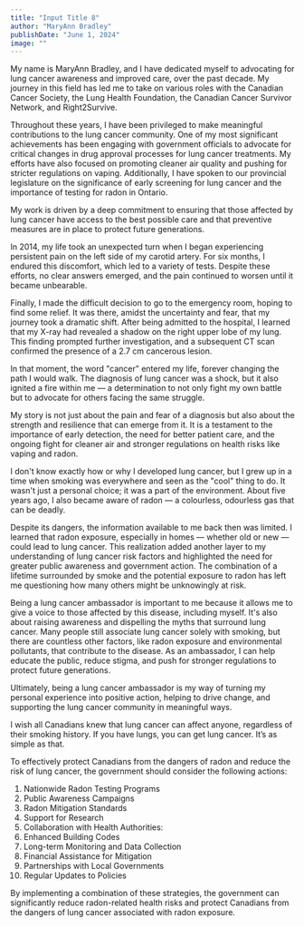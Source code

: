 ```yaml
---
title: "Input Title 8"
author: "MaryAnn Bradley"
publishDate: "June 1, 2024"
image: ""
---
```


My name is MaryAnn Bradley, and I have dedicated myself to advocating for lung cancer awareness and improved care, over the past decade. My journey in this field has led me to take on various roles with the Canadian Cancer Society, the Lung Health Foundation, the Canadian Cancer Survivor Network, and Right2Survive.

Throughout these years, I have been privileged to make meaningful contributions to the lung cancer community. One of my most significant achievements has been engaging with government officials to advocate for critical changes in drug approval processes for lung cancer treatments. My efforts have also focused on promoting cleaner air quality and pushing for stricter regulations on vaping. Additionally, I have spoken to our provincial legislature on the significance of early screening for lung cancer and the importance of testing for radon in Ontario.

My work is driven by a deep commitment to ensuring that those affected by lung cancer have access to the best possible care and that preventive measures are in place to protect future generations.

In 2014, my life took an unexpected turn when I began experiencing persistent pain on the left side of my carotid artery. For six months, I endured this discomfort, which led to a variety of tests. Despite these efforts, no clear answers emerged, and the pain continued to worsen until it became unbearable.

Finally, I made the difficult decision to go to the emergency room, hoping to find some relief. It was there, amidst the uncertainty and fear, that my journey took a dramatic shift. After being admitted to the hospital, I learned that my X-ray had revealed a shadow on the right upper lobe of my lung. This finding prompted further investigation, and a subsequent CT scan confirmed the presence of a 2.7 cm cancerous lesion.

In that moment, the word "cancer" entered my life, forever changing the path I would walk. The diagnosis of lung cancer was a shock, but it also ignited a fire within me — a determination to not only fight my own battle but to advocate for others facing the same struggle.

My story is not just about the pain and fear of a diagnosis but also about the strength and resilience that can emerge from it. It is a testament to the importance of early detection, the need for better patient care, and the ongoing fight for cleaner air and stronger regulations on health risks like vaping and radon.

I don't know exactly how or why I developed lung cancer, but I grew up in a time when smoking was everywhere and seen as the "cool" thing to do. It wasn't just a personal choice; it was a part of the environment. About five years ago, I also became aware of radon — a colourless, odourless gas that can be deadly.

Despite its dangers, the information available to me back then was limited. I learned that radon exposure, especially in homes — whether old or new — could lead to lung cancer. This realization added another layer to my understanding of lung cancer risk factors and highlighted the need for greater public awareness and government action. The combination of a lifetime surrounded by smoke and the potential exposure to radon has left me questioning how many others might be unknowingly at risk.

Being a lung cancer ambassador is important to me because it allows me to give a voice to those affected by this disease, including myself. It's also about raising awareness and dispelling the myths that surround lung cancer. Many people still associate lung cancer solely with smoking, but there are countless other factors, like radon exposure and environmental pollutants, that contribute to the disease. As an ambassador, I can help educate the public, reduce stigma, and push for stronger regulations to protect future generations.

Ultimately, being a lung cancer ambassador is my way of turning my personal experience into positive action, helping to drive change, and supporting the lung cancer community in meaningful ways.

I wish all Canadians knew that lung cancer can affect anyone, regardless of their smoking history. If you have lungs, you can get lung cancer. It’s as simple as that.

To effectively protect Canadians from the dangers of radon and reduce the risk of lung cancer, the government should consider the following actions:

1. Nationwide Radon Testing Programs
2. Public Awareness Campaigns
3. Radon Mitigation Standards
4. Support for Research
5. Collaboration with Health Authorities:
6. Enhanced Building Codes
7. Long-term Monitoring and Data Collection
8. Financial Assistance for Mitigation
9. Partnerships with Local Governments
10. Regular Updates to Policies

By implementing a combination of these strategies, the government can significantly reduce radon-related health risks and protect Canadians from the dangers of lung cancer associated with radon exposure.
